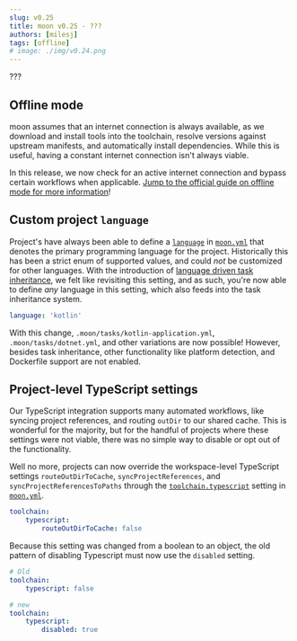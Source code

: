 ```yaml
---
slug: v0.25
title: moon v0.25 - ???
authors: [milesj]
tags: [offline]
# image: ./img/v0.24.png
---
```



???

<!--truncate-->

## Offline mode

moon assumes that an internet connection is always available, as we download and install tools into
the toolchain, resolve versions against upstream manifests, and automatically install dependencies.
While this is useful, having a constant internet connection isn't always viable.

In this release, we now check for an active internet connection and bypass certain workflows when
applicable.
[Jump to the official guide on offline mode for more information](/docs/guides/offline-mode)!

## Custom project `language`

Project's have always been able to define a [`language`](/docs/config/project#language) in
[`moon.yml`](/docs/config/project) that denotes the primary programming language for the project.
Historically this has been a strict enum of supported values, and could _not_ be customized for
other languages. With the introduction of
[language driven task inheritance](./v0.23#new-scoped-tasks-with-moontasksyml), we felt like
revisiting this setting, and as such, you're now able to define _any_ language in this setting,
which also feeds into the task inheritance system.

```yaml title="moon.yml"
language: 'kotlin'
```

With this change, `.moon/tasks/kotlin-application.yml`, `.moon/tasks/dotnet.yml`, and other
variations are now possible! However, besides task inheritance, other functionality like platform
detection, and Dockerfile support are not enabled.

## Project-level TypeScript settings

Our TypeScript integration supports many automated workflows, like syncing project references, and
routing `outDir` to our shared cache. This is wonderful for the majority, but for the handful of
projects where these settings were not viable, there was no simple way to disable or opt out of the
functionality.

Well no more, projects can now override the workspace-level TypeScript settings
`routeOutDirToCache`, `syncProjectReferences`, and `syncProjectReferencesToPaths` through the
[`toolchain.typescript`](/docs/config/project#typescript) setting in
[`moon.yml`](/docs/config/project).

```yaml title="moon.yml"
toolchain:
	typescript:
		routeOutDirToCache: false
```

Because this setting was changed from a boolean to an object, the old pattern of disabling
Typescript must now use the `disabled` setting.

```yaml title="moon.yml"
# Old
toolchain:
	typescript: false

# new
toolchain:
	typescript:
		disabled: true
```
